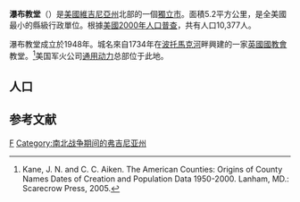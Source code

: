 {{noteTA
|T=zh-hans:瀑布教堂 (弗吉尼亚州);zh-hk:瀑布教堂 (維珍尼亞州);zh-tw:瀑布教堂 (維吉尼亞州);
|1=zh-hans:弗吉尼亚;zh-hant:弗吉尼亞;zh-hk:維珍尼亞;zh-tw:維吉尼亞;
}}
{{Infobox settlement
|official_name          = City of Falls Church
|name=瀑布教堂市
|image_skyline          = 
|imagesize              = 
|image_caption          = 
|image_flag             = 
|image_seal             = 
|pushpin_map            = USA Virginia
|pushpin_mapsize        = 
|pushpin_map_caption    = 在弗吉尼亞州的位置
|subdivision_type  = 國家
|subdivision_type1 = [[美國行政區劃|州]]
|subdivision_type2 = [[弗吉尼亚州行政区划|縣]]
|subdivision_name  = {{flagicon|USA}} [[美利堅合眾國|美國]]
|subdivision_name1 = [[維吉尼亞州|維吉尼亞州]]
|subdivision_name2 = 無（[[独立市_(美国)|獨立市]]）
|leader_title      = 市長
|leader_name       = David Tarter
|established_title      = 创建
|established_date       = 1875年

|area_total_sq_mi       = 2.0
|area_total_km2         = 5.2
|area_land_sq_mi        = 2.0
|area_land_km2          = 5.2
|area_water_sq_mi       = 0
|area_water_km2         = 0

|population_as_of       = [[2010年美國人口普查|2010年]]
|population_note        = 
|population_total       = 12332
|population_metro       = 
|population_urban       = 
|population_density_km2 = auto
|population_density_sq_mi = 
|timezone               = [[北美東部時區|EST]]
|utc_offset             = -5
|timezone_DST           = [[北美東部時區|EDT]]
|utc_offset_DST         = -4
|coordinates = {{coord|38|53|09|N|77|10|20|W|region:US-VA|display=inline,title}}
|elevation_m            = 99
|elevation_ft           = 
|website                = http://www.fallschurchva.gov
|footnotes              = 
}}
'''瀑布教堂'''（{{lang-en|Falls Church}}）是[[美國|美國]][[維吉尼亞州|維吉尼亞州]]北部的一個[[独立市_(美国)|獨立市]]。面積5.2平方公里，是全美國最小的縣級行政單位。根據[[美國2000年人口普查|美國2000年人口普查]]，共有人口10,377人。

瀑布教堂成立於1948年。城名來自1734年在[[波托馬克河|波托馬克河]]畔興建的一家[[英國國教會|英國國教會]]教堂。<ref>Kane, J. N. and C. C. Aiken. The American Counties: Origins of County Names Dates of Creation and Population Data 1950-2000. Lanham, MD.: Scarecrow Press, 2005.</ref>美国军火公司[[通用动力|通用动力]]总部位于此地。

==人口==
{{US Census population
|align=none
|1880= 660
|1890= 792
|1900= 1007
|1910= 1128
|1920= 1659
|1930= 2019
|1940= 2576
|1950= 7535
|1960= 10192
|1970= 10772
|1980= 9515
|1990= 9578
|2000= 10377
|2010= 12332
|estyear=2018
|estimate=14772
|estref=<ref name="USCensusEst2018CenPopScriptOnlyDirtyFixDoNotUse">{{cite web|url=https://www.census.gov/programs-surveys/popest/data/tables.2018.html|title=Population and Housing Unit Estimates|accessdate=June 4, 2019|archive-date=2018-05-04|archive-url=https://web.archive.org/web/20180504181213/https://www.census.gov/programs-surveys/popest/data/tables.2017.html|dead-url=no}}</ref>
|align-fn=center
|footnote=U.S. Decennial Census<ref>{{cite web|url=https://www.census.gov/prod/www/decennial.html|title=U.S. Decennial Census|publisher=United States Census Bureau|access-date=January 2, 2014|deadurl=yes|archive-url=https://web.archive.org/web/20150426102944/http://www.census.gov/prod/www/decennial.html|archive-date=April 26, 2015}}</ref><br />1790－1960<ref>{{cite web|url=http://mapserver.lib.virginia.edu|title=Historical Census Browser|publisher=University of Virginia Library|accessdate=January 2, 2014|archive-date=2012-08-11|archive-url=https://web.archive.org/web/20120811110448/http://mapserver.lib.virginia.edu/|dead-url=no}}</ref> 1900－1990<ref>{{cite web|url=https://www.census.gov/population/cencounts/va190090.txt|title=Population of Counties by Decennial Census: 1900 to 1990|publisher=United States Census Bureau|accessdate=January 2, 2014|archive-date=2013-12-15|archive-url=https://web.archive.org/web/20131215150359/http://www.census.gov/population/cencounts/va190090.txt|dead-url=no}}</ref><br />1990－2000<ref>{{cite web|url=https://www.census.gov/population/www/cen2000/briefs/phc-t4/tables/tab02.pdf|title=Census 2000 PHC-T-4. Ranking Tables for Counties: 1990 and 2000|publisher=United States Census Bureau|accessdate=January 2, 2014|archive-date=2014-12-18|archive-url=https://web.archive.org/web/20141218203824/http://www.census.gov/population/www/cen2000/briefs/phc-t4/tables/tab02.pdf|dead-url=no}}</ref>
}}

==参考文献==
<div class="references-small">
<references />
</div>
{{弗吉尼亚州}}
[[Category:弗吉尼亚州城市|F]]
[[Category:南北战争期间的弗吉尼亚州|Category:南北战争期间的弗吉尼亚州]]